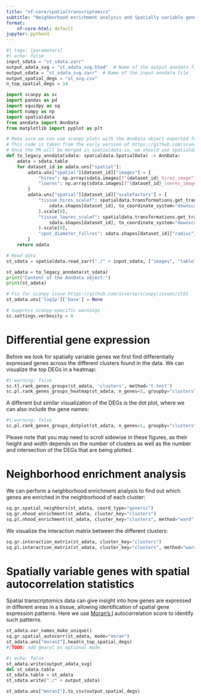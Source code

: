 ```yaml
---
title: "nf-core/spatialtranscriptomics"
subtitle: "Neighborhood enrichment analysis and Spatially variable genes"
format:
    nf-core-html: default
jupyter: python3
---
```


```python
#| tags: [parameters]
#| echo: false
input_sdata = "st_sdata.zarr"
output_adata_svg = "st_adata_svg.h5ad"  # Name of the output anndata file
output_sdata = "st_sdata_svg.zarr"  # Name of the input anndata file
output_spatial_degs = "st_svg.csv"
n_top_spatial_degs = 14
```

```python
import scanpy as sc
import pandas as pd
import squidpy as sq
import numpy as np
import spatialdata
from anndata import AnnData
from matplotlib import pyplot as plt
```

```python
# Make sure we can use scanpy plots with the AnnData object exported from sdata.table
# This code is taken from the early version of https://github.com/scverse/spatialdata-io/pull/102/
# Once the PR will be merged in spatialdata-io, we should use spatialdata_io.to_legacy_anndata(sdata).
def to_legacy_anndata(sdata: spatialdata.SpatialData) -> AnnData:
    adata = sdata.table
    for dataset_id in adata.uns["spatial"]:
        adata.uns["spatial"][dataset_id]["images"] = {
            "hires": np.array(sdata.images[f"{dataset_id}_hires_image"]).transpose([1, 2, 0]),
            "lowres": np.array(sdata.images[f"{dataset_id}_lowres_image"]).transpose([1, 2, 0]),
        }
        adata.uns["spatial"][dataset_id]["scalefactors"] = {
            "tissue_hires_scalef": spatialdata.transformations.get_transformation(
                sdata.shapes[dataset_id], to_coordinate_system="downscaled_hires"
            ).scale[0],
            "tissue_lowres_scalef": spatialdata.transformations.get_transformation(
                sdata.shapes[dataset_id], to_coordinate_system="downscaled_lowres"
            ).scale[0],
            "spot_diameter_fullres": sdata.shapes[dataset_id]["radius"][0] * 2,
        }
    return adata
```

```python
# Read data
st_sdata = spatialdata.read_zarr("./" + input_sdata, ["images", "table", "shapes"])

st_adata = to_legacy_anndata(st_sdata)
print("Content of the AnnData object:")
print(st_adata)

# Fix for scanpy issue https://github.com/scverse/scanpy/issues/2181
st_adata.uns['log1p']['base'] = None

# Suppress scanpy-specific warnings
sc.settings.verbosity = 0
```

# Differential gene expression

Before we look for spatially variable genes we first find differentially
expressed genes across the different clusters found in the data. We can
visualize the top DEGs in a heatmap:

```python
#| warning: false
sc.tl.rank_genes_groups(st_adata, 'clusters', method='t-test')
sc.pl.rank_genes_groups_heatmap(st_adata, n_genes=5, groupby="clusters")
```

A different but similar visualization of the DEGs is the dot plot, where we can
also include the gene names:

```python
#| warning: false
sc.pl.rank_genes_groups_dotplot(st_adata, n_genes=5, groupby="clusters")
```

::: {.callout-note}
Please note that you may need to scroll sidewise in these figures, as their
height and width depends on the number of clusters as well as the number and
intersection of the DEGs that are being plotted.
:::

# Neighborhood enrichment analysis

We can perform a neighborhood enrichment analysis to find out which
genes are enriched in the neighborhood of each cluster:

```python
sq.gr.spatial_neighbors(st_adata, coord_type="generic")
sq.gr.nhood_enrichment(st_adata, cluster_key="clusters")
sq.pl.nhood_enrichment(st_adata, cluster_key="clusters", method="ward", vmin=-100, vmax=100)
```

We visualize the interaction matrix between the different clusters:

```python
sq.gr.interaction_matrix(st_adata, cluster_key="clusters")
sq.pl.interaction_matrix(st_adata, cluster_key="clusters", method="ward", vmax=20000)
```

# Spatially variable genes with spatial autocorrelation statistics

Spatial transcriptomics data can give insight into how genes are expressed in
different areas in a tissue, allowing identification of spatial gene expression
patterns. Here we use [Moran's I](https://en.wikipedia.org/wiki/Moran%27s_I) autocorrelation score to identify such patterns.

```python
st_adata.var_names_make_unique()
sq.gr.spatial_autocorr(st_adata, mode="moran")
st_adata.uns["moranI"].head(n_top_spatial_degs)
#[TODO] add gearyC as optional mode
```


```python
#| echo: false
st_adata.write(output_adata_svg)
del st_sdata.table
st_sdata.table = st_adata
st_sdata.write("./" + output_sdata)
```

```python
st_adata.uns["moranI"].to_csv(output_spatial_degs)
```
